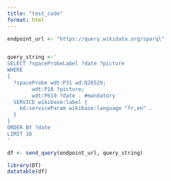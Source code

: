 ```yaml
---
title: "test_code"
format: html
---
```



```r
endpoint_url <- "https://query.wikidata.org/sparql"


query_string <-'
SELECT ?spaceProbeLabel ?date ?picture
WHERE
{
  ?spaceProbe wdt:P31 wd:Q26529;
        wdt:P18 ?picture;
        wdt:P619 ?date . #mandatory
  SERVICE wikibase:label {
    bd:serviceParam wikibase:language "fr,en" .
  }
}
ORDER BY ?date
LIMIT 10
'

df <- send_query(endpoint_url, query_string)

library(DT)
datatable(df)

```